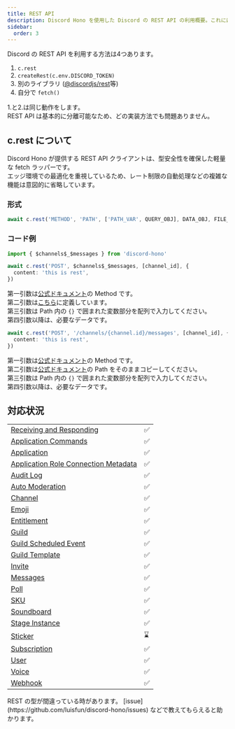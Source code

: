 ```yaml
---
title: REST API
description: Discord Hono を使用した Discord の REST API の利用概要。これには `c.rest` との統合、他のライブラリ、および API とのやり取りのためのカスタム実装が含まれます。
sidebar:
  order: 3
---
```



Discord の REST API を利用する方法は4つあります。

1. `c.rest`
2. `createRest(c.env.DISCORD_TOKEN)`
3. 別のライブラリ ([@discordjs/rest](https://discord.js.org/docs/packages/rest/main)等)
4. 自分で `fetch()`

1.と2.は同じ動作をします。  
REST API は基本的に分離可能なため、どの実装方法でも問題ありません。

## c.rest について

Discord Hono が提供する REST API クライアントは、型安全性を確保した軽量な fetch ラッパーです。  
エッジ環境での最適化を重視しているため、レート制限の自動処理などの複雑な機能は意図的に省略しています。

### 形式

```ts
await c.rest('METHOD', 'PATH', ['PATH_VAR', QUERY_OBJ], DATA_OBJ, FILE_OBJ)
```

### コード例

<Tabs>
<TabItem label="変数">

```ts
import { $channels$_$messages } from 'discord-hono'

await c.rest('POST', $channels$_$messages, [channel_id], {
  content: 'this is rest',
})
```

第一引数は[公式ドキュメント](https://discord.com/developers/docs/resources/message#create-message)の Method です。  
第二引数は[こちら](https://github.com/luisfun/discord-hono/blob/main/src/rest/rest-path.ts)に定義しています。  
第三引数は Path 内の `{}` で囲まれた変数部分を配列で入力してください。  
第四引数以降は、必要なデータです。

</TabItem>
<TabItem label="ドキュメントPath">

```ts
await c.rest('POST', '/channels/{channel.id}/messages', [channel_id], {
  content: 'this is rest',
})
```

第一引数は[公式ドキュメント](https://discord.com/developers/docs/resources/message#create-message)の Method です。  
第二引数は[公式ドキュメント](https://discord.com/developers/docs/resources/message#create-message)の Path をそのままコピーしてください。  
第三引数は Path 内の `{}` で囲まれた変数部分を配列で入力してください。  
第四引数以降は、必要なデータです。

</TabItem>
</Tabs>

## 対応状況

|                                                                                                                            |     |
| -------------------------------------------------------------------------------------------------------------------------- | --- |
| [Receiving and Responding](https://discord.com/developers/docs/interactions/receiving-and-responding)                      | ✅  |
| [Application Commands](https://discord.com/developers/docs/interactions/application-commands)                              | ✅  |
| [Application](https://discord.com/developers/docs/resources/application)                                                   | ✅  |
| [Application Role Connection Metadata](https://discord.com/developers/docs/resources/application-role-connection-metadata) | ✅  |
| [Audit Log](https://discord.com/developers/docs/resources/audit-log)                                                       | ✅  |
| [Auto Moderation](https://discord.com/developers/docs/resources/auto-moderation)                                           | ✅  |
| [Channel](https://discord.com/developers/docs/resources/channel)                                                           | ✅  |
| [Emoji](https://discord.com/developers/docs/resources/emoji)                                                               | ✅  |
| [Entitlement](https://discord.com/developers/docs/resources/entitlement)                                                   | ✅  |
| [Guild](https://discord.com/developers/docs/resources/guild)                                                               | ✅  |
| [Guild Scheduled Event](https://discord.com/developers/docs/resources/guild-scheduled-event)                               | ✅  |
| [Guild Template](https://discord.com/developers/docs/resources/guild-template)                                             | ✅  |
| [Invite](https://discord.com/developers/docs/resources/invite)                                                             | ✅  |
| [Messages](https://discord.com/developers/docs/resources/message)                                                          | ✅  |
| [Poll](https://discord.com/developers/docs/resources/poll)                                                                 | ✅  |
| [SKU](https://discord.com/developers/docs/resources/sku)                                                                   | ✅  |
| [Soundboard](https://discord.com/developers/docs/resources/soundboard)                                                     | ✅  |
| [Stage Instance](https://discord.com/developers/docs/resources/stage-instance)                                             | ✅  |
| [Sticker](https://discord.com/developers/docs/resources/sticker)                                                           | ⌛  |
| [Subscription](https://discord.com/developers/docs/resources/subscription)                                                 | ✅  |
| [User](https://discord.com/developers/docs/resources/user)                                                                 | ✅  |
| [Voice](https://discord.com/developers/docs/resources/voice)                                                               | ✅  |
| [Webhook](https://discord.com/developers/docs/resources/webhook)                                                           | ✅  |

<Aside>
  REST の型が間違っている時があります。
  [issue](https://github.com/luisfun/discord-hono/issues)
  などで教えてもらえると助かります。
</Aside>
